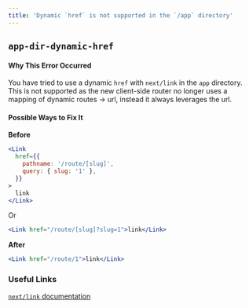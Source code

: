 ```yaml
---
title: 'Dynamic `href` is not supported in the `/app` directory'
---
```


## `app-dir-dynamic-href`

#### Why This Error Occurred

You have tried to use a dynamic `href` with `next/link` in the `app` directory. This is not supported as the new client-side router no longer uses a mapping of dynamic routes -> url, instead it always leverages the url.

#### Possible Ways to Fix It

**Before**

```jsx filename="app/page.js"
<Link
  href={{
    pathname: '/route/[slug]',
    query: { slug: '1' },
  }}
>
  link
</Link>
```

Or

```jsx filename="app/page.js"
<Link href="/route/[slug]?slug=1">link</Link>
```

**After**

```jsx filename="app/page.js"
<Link href="/route/1">link</Link>
```

### Useful Links

[`next/link` documentation](/docs/pages/api-reference/components/link#href-required)
